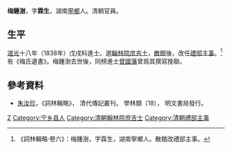 '''梅鍾澍'''，字'''霖生'''，湖南[[寧鄉|寧鄉]]人。清朝官員。

== 生平 ==
[[道光|道光]]十八年（1838年）戊戌科進士。選[[翰林院|翰林院]][[庶吉士|庶吉士]]，[[散館|散館]]後，改任[[禮部|禮部]][[主事|主事]]。<ref>《詞林輯略·卷六》：梅鍾澍，字霖生，湖南寧鄉人。散館改禮部主事。</ref>有《梅氏遺書》。梅鍾澍去世後，同榜進士[[曾國藩|曾國藩]]曾爲其撰寫挽聯。

==參考資料==
{{reflist}}
*[[朱汝珍|朱汝珍]]，《詞林輯略》， 清代傳記叢刊， 學林類（18）， 明文書局發行。

{{道光十八年戊戌科殿試金榜}}

{{Authority control}}

{{DEFAULTSORT:Mei梅}}
[[Category:梅姓|Z]]
[[Category:宁乡县人|Category:宁乡县人]]
[[Category:清朝翰林院庶吉士|Category:清朝翰林院庶吉士]]
[[Category:清朝禮部主事|Category:清朝禮部主事]]


{{清朝人物小作品}}